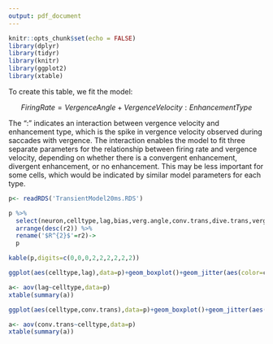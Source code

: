 ```yaml
---
output: pdf_document
---
```


```r
knitr::opts_chunk$set(echo = FALSE)
library(dplyr)
library(tidyr)
library(knitr)
library(ggplot2)
library(xtable)
```

To create this table, we fit the model:

$$FiringRate = VergenceAngle+VergenceVelocity:EnhancementType$$

The ":" indicates an interaction between vergence velocity and enhancement type, which is the spike in vergence velocity observed during saccades with vergence. The interaction enables the model to fit three separate parameters for the relationship between firing rate and vergence velocity, depending on whether there is a convergent enhancement, divergent enhancement, or no enhancement. This may be less important for some cells, which would be indicated by similar model parameters for each type. 

```r
p<- readRDS('TransientModel20ms.RDS')

p %>%
  select(neuron,celltype,lag,bias,verg.angle,conv.trans,dive.trans,verg.velocity,r2) %>%
  arrange(desc(r2)) %>%
  rename('$R^{2}$'=r2)->
  p

kable(p,digits=c(0,0,0,2,2,2,2,2,2))

```

```r

ggplot(aes(celltype,lag),data=p)+geom_boxplot()+geom_jitter(aes(color=celltype))

```

```r
a<- aov(lag~celltype,data=p)
xtable(summary(a))
```

```r

ggplot(aes(celltype,conv.trans),data=p)+geom_boxplot()+geom_jitter(aes(color=celltype))

```

```r
a<- aov(conv.trans~celltype,data=p)
xtable(summary(a))
```


